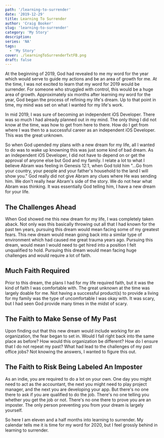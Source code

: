```yaml
---
path: '/learning-to-surrender'
date: '2019-12-29'
title: Learning To Surrender
author: 'Craig Booker'
slug: 'learning-to-surrender'
category: 'My Story'
description:
series: 'NA'
tags:
  - 'My Story'
cover: ./learningToSurrenderTxtFB.png
draft: false
---
```


At the beginning of 2019, God had revealed to me my word for the year which would serve to guide my actions and be an area of growth for me. At the time, I was not excited to learn that my word for 2019 would be surrender. For someone who struggled with control, this would be a huge area of growth. Approximately six months after learning my word for the year, God began the process of refining my life's dream. Up to that point in time, my mind was set on what I wanted for my life's work.

In mid 2019, I was sure of becoming an independent iOS Developer. There was so much I had already planned out in my mind. The only thing I did not know at the time, was how to get from here to there. How do I get from where I was then to a successful career as an independent iOS Developer. This was the great unknown.

So when God upended my plans with a new dream for my life, all I wanted to do was to wake up knowning this was just some kind of bad dream. As an independent iOS Developer, I did not have to depend on or get the approval of anyone else but God and my family. I relate a lot to what I believe Abram was feeling in Genesis 12:1, when God told him "...Go from your country, your people and your father's household to the land I will show you." God really did not give Abram any clues where He was sending him. We don't really hear Abram's side of the story. We do not hear what Abram was thinking. It was essentially God telling him, I have a new dream for your life.

## The Challenges Ahead

When God showed me this new dream for my life, I was completely taken aback. Not only was this basically throwing out all that I had known for the past ten years, pursuing this dream would mean facing some of my greatest fears. This new dream would mean going back into a similar type of environment which had caused me great trauma years ago. Pursuing this dream, would mean I would need to get hired into a position I felt unqualified to hold. Pursuing this dream would mean facing huge challenges and would require a lot of faith.

## Much Faith Required

Prior to this dream, the plans I had for my life required faith, but it was the kind of faith I was comfortable with. The great unknown at the time was largely doable for me. Not having a successful product(s) to provide a living for my family was the type of uncomfortable I was okay with. It was scary, but I had seen God provide many times in the midst of scary.

## The Faith to Make Sense of My Past

Upon finding out that this new dream would include working for an organization, the fear began to set in. Would I fall right back into the same place as before? How would this organization be different? How do I ensure that I do not repeat my past? What had lead to the challenges of my past office jobs? Not knowing the answers, I wanted to figure this out.

## The Faith to Risk Being Labeled An Imposter

As an indie, you are required to do a lot on your own. One day you might need to act as the accountant, the next you might need to play project manager, and the next you are developing your app. But there's no one there to ask if you are qualified to do the job. There's no one telling you whether you get the job or not. There's no one there to prove you are an imposter. The only person preventing you from your dream is largely yourself.

So here I am eleven and a half months into learning to surrender. My calendar tells me it is time for my word for 2020, but I feel grossly behind in learning to surrender.
